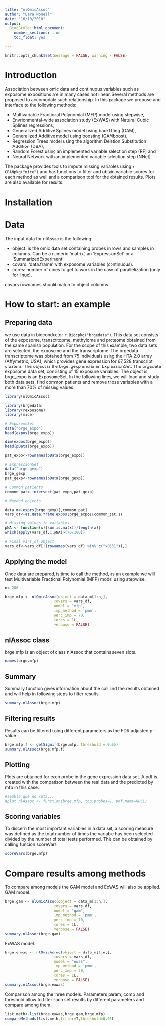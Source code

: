 ```yaml
---
title: "nlOmicAssoc"
author: "Lara Nonell"
date: "16/10/2018"
output: 
  BiocStyle::html_document:
    number_sections: true
    toc_float: yes

---
```


```r
knitr::opts_chunk$set(message = FALSE, warning = FALSE)
```


# Introduction

Association between omic data and continuous variables such as exposome expositions are in many cases not linear. Several methods are proposed to accomodate such relationship. In this package we propose and interface to the following methods:

* Multivariable Fractional Polynomial (MFP) model using stepwise,
* Envrionmental-wide association study (ExWAS) with Natural Cubic Splines regressions,
* Generalized Additive Splines model using backfitting (GAM),
* Generalized Additive model using boosting (GAMboost),
* Regression Trees model using the algorithm Deletion Substitution Addition (DSA),
* Random Forest using an implemented variable selection step (RF) and
* Neural Network with an implemented variable selection step (NNet)

The package provides tools to impute missing variables using `r CRANpkg("mice")` and has functions to filter and obtain variable scores for each method as well and a comparison tool for the obtained results. Plots are also available for results.

# Installation



# Data

The input data for nlAssoc is the following:

* object: is the omic data set containing probes in rows and samples in columns. Can be a numeric 'matrix', an 'ExpressionSet' or a 'SummarizedExperiment'
* covars: 'data.frame' with exposome variables (continuous). 
* cores: number of cores to get to work in the case of parallelization (only for linux).

covars rownames should match to object columns

# How to start: an example 

## Preparing data

we use data in bioconductor `r Biocpkg("brgedata")`.
This data set consists of the exposome, transcritopme, methylome and proteome obtained from the same spanish population. For the scope of this example, two data sets are selected, the exposome and the transcriptome. 
The brgedata transcriptome was obtained from 75 individuals using the HTA 2.0 array (Affymetrix, USA), which provides gene expression for 67,528 transcript clusters. The object is the brge_gexp and is an ExpressionSet.
The brgedata exposome data set, consisting of 15 exposure variables. The object is brge_expo is an ExposomeSet.
In the following lines, we will load and study both data sets, find common patients and remove those variables with a more than 70% of missing values.

```r
library(nlOmicAssoc)

library(brgedata)
library(rexposome)
library(mice)

# ExposomeSet
data("brge_expo")
head(expos(brge_expo))

dim(expos(brge_expo)) 
head(pData(brge_expo)) 

pat_expo<-rownames(pData(brge_expo))

# ExpressionSet 
data("brge_gexp")
brge_gexp 
pat_gexp<-rownames(pData(brge_gexp))

# Common patients
common_pat<-intersect(pat_expo,pat_gexp)

# Needed objects

data_m<-exprs(brge_gexp)[,common_pat]
vars_df<-as.data.frame(expos(brge_expo)[common_pat,])

# Missing values in variables
pNA <- function(x){sum(is.na(x))/length(x)}
which(apply(vars_df,1,pNA)>(70/100))

# Final vars_df object
vars_df<-vars_df[!(rownames(vars_df) %in% c("x0031")),]

```

## Applying the model

Once data are prepared, is time to call the method, as an example we will test Multivariable Fractional Polynomial (MFP) model using stepwise.

```r

n<-200

brge.mfp <- nlOmicAssoc(object = data_m[1:n,],
                      covars = vars_df,
                      model = "mfp",
                      imp_method = 'pmm',
                      perc_imp = 70,
                      cores = 1L,
                      verbose = FALSE)

```

## nlAssoc class

brge.mfp is an object of class nlAssoc that contains seven slots.

```r

names(brge.mfp)

```

## Summary 

Summary function gives information about the call and the results obtained and will help in following steps to filter results.

```r

summary.nlAssoc(brge.mfp)

```


## Filtering results

Results can be filtered using different parameters as the FDR adjusted p-value

```r

brge.mfp.f <- getSignif(brge.mfp, threshold = 0.05)
summary.nlAssoc(brge.mfp.f)

```

## Plotting

Plots are obtained for each probe in the gene expression data set. A pdf is created with the comparison between the real data and the predicted by mfp in this case.

```r

#sembla que no xuta...
#plot.nlAssoc <- function(brge.mfp, top.probes=2, pdf.name=NULL)

```

## Scoring variables

To discern the most important variables in a data set, a scoring measure was defined as the total number of times the variable has been selected divided by the number of total tests performed. This can be obtained by calling funcion scoreVars

```r

scoreVars(brge.mfp)

```


# Compare results among methods

To compare among models the GAM model and ExWAS will also be applied.
GAM model.

```r

brge.gam <- nlOmicAssoc(object = data_m[1:n,],
                      covars = vars_df,
                      model = "gam",
                      imp_method = 'pmm',
                      perc_imp = 70,
                      cores = 1L,
                      verbose = FALSE)
summary.nlAssoc(brge.gam)

```

ExWAS model.

```r

brge.enwas <- nlOmicAssoc(object = data_m[1:n,],
                      covars = vars_df,
                      model = "ewas",
                      imp_method = 'pmm',
                      perc_imp = 70,
                      cores = 1L,
                      verbose = FALSE)
summary.nlAssoc(brge.enwas)

```

Comparison among the three models. Parameters param, comp and threshold allow to filter each set results by different parameters and compare among them.

```r

list.meth<-list(brge.enwas,brge.gam,brge.mfp)
compareMethods(list.meth,filter=T,threshold=0.05) 

```

